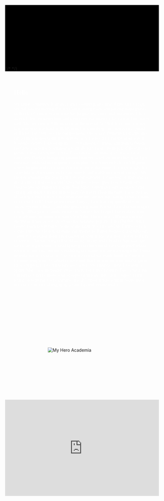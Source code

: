 
<div style="z-index:-1;position:relative;background-color:black;box-sizing:border-box;">
  <div style='z-index:-2;position:relative;height:100vh;width:85vw;margin-bottom:-95vh;'>
    <UpDown>
      <SVG icon="triangle" hiddenMobile width={48} stroke={colors.orange} left="10%" top="20%" />
      <SVG icon="hexa" width={48} stroke={colors.red} left="60%" top="70%" />
      <SVG icon="box" width={6} fill={colors['grey-darker']} left="60%" top="30%" />
      <SVG icon="circle" width={64} fill={colors.green} left="95%" top="5%" />
    </UpDown>
    <UpDownWide>
      <SVG icon="arrowUp" hiddenMobile width={16} fill={colors['blue-dark']} left="80%" top="10%" />
      <SVG icon="triangle" width={12} stroke={colors.white} left="90%" top="50%" />
      <SVG icon="circle" width={16} fill={colors['grey-darker']} left="70%" top="90%" />
      <SVG icon="triangle" width={16} stroke={colors['grey-darkest']} left="30%" top="65%" />
      <SVG icon="circle" width={6} fill={colors['grey-darkest']} left="75%" top="10%" />
      <SVG icon="upDown" hiddenMobile width={8} fill={colors['grey-darkest']} left="45%" top="10%" />
      <SVG icon="box" hiddenMobile width={64} fill={colors.purple} left="5%" top="90%" />
    </UpDownWide>
    <SVG icon="circle" hiddenMobile width={24} fill={colors['grey-darker']} left="5%" top="70%" />
    <SVG icon="circle" width={6} fill={colors['grey-darkest']} left="4%" top="20%" />
    <SVG icon="circle" width={12} fill={colors['grey-darkest']} left="50%" top="60%" />
    <SVG icon="upDown" width={8} fill={colors['grey-darkest']} left="95%" top="90%" />
    <SVG icon="upDown" hiddenMobile width={24} fill={colors['grey-darker']} left="40%" top="80%" />
    <SVG icon="triangle" width={8} stroke={colors['grey-darker']} left="25%" top="5%" />
    <SVG icon="box" width={6} fill={colors['grey-darkest']} left="10%" top="10%" />
    <SVG icon="box" width={12} fill={colors['grey-darkest']} left="40%" top="30%" />
    <SVG icon="hexa" width={16} stroke={colors['grey-darker']} left="10%" top="50%" />
    <SVG icon="hexa" width={8} stroke={colors['grey-darker']} left="80%" top="70%" />
  </div>
  {/* <MyFrame></MyFrame> */}
  
</div>

<article style="color: white; padding: 2em; font-family: 'Coming Soon', cursive;">

## Hello

My name is Matthew Kim and I am a seventh grader from Egan Junior High. My hobbies are solving Rubik’s Cubes, doing math, and playing video games. I do Rubik’s Cubes a lot and have for the past few years, and sometimes I do it so much that my wrists hurt and sometimes my parents take it away from me as well. My best time is 8.89 seconds for the normal 3x3 Rubik’s Cube, and my best time with one hand is 18.90, which is something I am particularly proud of. I have also been to some competitions. One was in Berkeley (and they also had a machine giving out free skittles, which was cool,) and the other was in Roseville (where I stayed up until 12:00 playing Cuphead and beating Beppi the Clown, which was surprisingly satisfying.) I also like to play different video games- I play Overwatch (I’m a D.va main if you know what that is,) and Geometry Dash (although my parents have restricted me from playing as I got extremely addicted to the game.) I also play Beat Saber (which is a VR game where the player slices blocks that are timed to the music. It’s surprisingly fun.) I also like to edit videos (with Camtasia 9) and watch anime/read manga. (My Hero Academia is the best thing I’ve ever watched, in case you’re interested in any anime.) I also own a YouTube channel, where I post mostly Geometry Dash videos sprinkled with some Beat Saber, Overwatch (occasionally,) and cubing, although I am not able to play Geometry Dash anymore. I also do a lot of coding. I have a tutor that comes over and teaches me coding 3 hours a week (split into 1 and 2 hour periods over 2 days.) I am learning specifically in JavaScript (with React,) and also practicing some Python. I am also working on a blog, although it is barely set up yet. Some other things I like to do to pass time are listen to music and watch YouTube. I listen to all different kinds of electronic music as well as occasional Japanese pop and Lana Del Rey, but I mostly listen to electronic. Some of my favorite songs are Odd Future (which comes from My Hero Academia) and Shelter by Porter Robinson and Madeon. I went to Covington from kindergarten to sixth grade, and then moved to Egan in seventh. Before living in Los Altos, my family and I lived in San Jose, and we moved right when I started kindergarten because of the exceptional school system in this area. We are remodeling our house, and we are doing a full house remodel and an expansion. The contractors said we would finish in 6 months but most people we’ve talked to have said that that was not a reasonable guess, but we hope that the contractors are correct. My favorite movie I’ve seen is Spider-Man: Into the Spider-Verse. I watched it on Christmas Day in Southern California. I didn’t know what to expect going in, and I didn’t expect much action considering it was animated and PG-rated. It was actually really good, and there was a lot of engaging action. I would recommend it.
</article>
<div style="display:flex;padding:10em; margin: 0 auto; ">

![My Hero Academia](https://m.media-amazon.com/images/M/MV5BNmQzYmE2MGEtZjk4YS00YmVjLWEwZWMtODRkMjc4MTM5N2I3XkEyXkFqcGdeQXVyNTAyODkwOQ@@._V1_.jpg)

</div>

<div style="display:flex;justify-content:center;align-items:center">
  <iframe width="560" height="315" src="https://www.youtube.com/embed/ldxmMIPK7WI" frameborder="0" allow="accelerometer; autoplay; encrypted-media; gyroscope; picture-in-picture" style="z-index:10;position:relative" allowfullscreen></iframe>
</div>